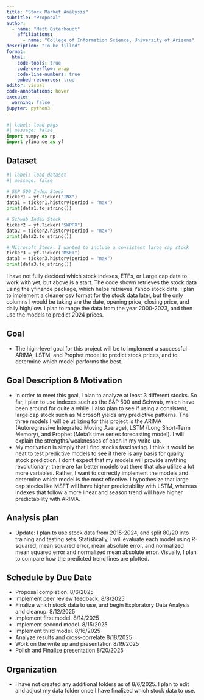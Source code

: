 ```yaml
---
title: "Stock Market Analysis"
subtitle: "Proposal"
author: 
  - name: "Matt Osterhoudt"
    affiliations:
      - name: "College of Information Science, University of Arizona"
description: "To be filled"
format:
  html:
    code-tools: true
    code-overflow: wrap
    code-line-numbers: true
    embed-resources: true
editor: visual
code-annotations: hover
execute:
  warning: false
jupyter: python3
---
```


```python
#| label: load-pkgs
#| message: false
import numpy as np
import yfinance as yf
```

## Dataset

```python
#| label: load-dataset
#| message: false

# S&P 500 Index Stock
ticker1 = yf.Ticker("INX")
data1 = ticker1.history(period = "max")
print(data1.to_string())

# Schwab Index Stock
ticker2 = yf.Ticker("SWPPX")
data2 = ticker2.history(period = "max")
print(data2.to_string())

# Microsoft Stock. I wanted to include a consistent large cap stock
ticker3 = yf.Ticker("MSFT")
data3 = ticker3.history(period = "max")
print(data3.to_string())
```

I have not fully decided which stock indexes, ETFs, or Large cap data to work with yet, but above is a start. The code shown retrieves the stock data using the yfinance package, which helps retrieves Yahoo stock data. I plan to implement a cleaner csv format for the stock data later, but the only columns I would be taking are the date, opening price, closing price, and daily high/low. I plan to range the data from the year 2000-2023, and then use the models to predict 2024 prices. 

## Goal

-   The high-level goal for this project will be to implement a successful ARIMA, LSTM, and Prophet model to predict stock prices, and to determine which model performs the best.

## Goal Description & Motivation

-   In order to meet this goal, I plan to analyze at least 3 different stocks. So far, I plan to use indexes such as the S&P 500 and Schwab, which have been around for quite a while. I also plan to see if using a consistent, large cap stock such as Microsoft yields any predictive patterns. The three models I will be utilizing for this project is the ARIMA (Autoregressive Integrated Moving Average), LSTM (Long Short-Term Memory), and Prophet (Meta's time series forecasting model). I will explain the strengths/weaknesses of each in my write-up.
-   My motivation is simply that I find stocks fascinating. I think it would be neat to test predictive models to see if there is any basis for quality stock prediction. I don't expect that my models will provide anything revolutionary; there are far better models out there that also utilize a lot more variables. Rather, I want to correctly implement the models and determine which model is the most effective. I hypothesize that large cap stocks like MSFT will have higher predictability with LSTM, whereas indexes that follow a more linear and season trend will have higher predictability with ARIMA.

## Analysis plan

-   Update: I plan to use stock data from 2015-2024, and split 80/20 into training and testing sets. Statistically, I will evaluate each model using R-squared, mean squared error, mean absolute error, and normalized mean squared error and normalized mean absolute error. Visually, I plan to compare how the predicted trend lines are plotted.

## Schedule by Due Date
-   Proposal completion. 8/6/2025
-   Implement peer review feedback. 8/8/2025
-   Finalize which stock data to use, and begin Exploratory Data Analysis and cleanup. 8/12/2025
-   Implement first model. 8/14/2025
-   Implement second model. 8/15/2025
-   Implement third model. 8/16/2025
-   Analyze results and cross-correlate 8/18/2025
-   Work on the write up and presentation 8/19/2025
-   Polish and Finalize presentation 8/20/2025

## Organization

-   I have not created any additional folders as of 8/6/2025. I plan to edit and adjust my data folder once I have finalized which stock data to use.